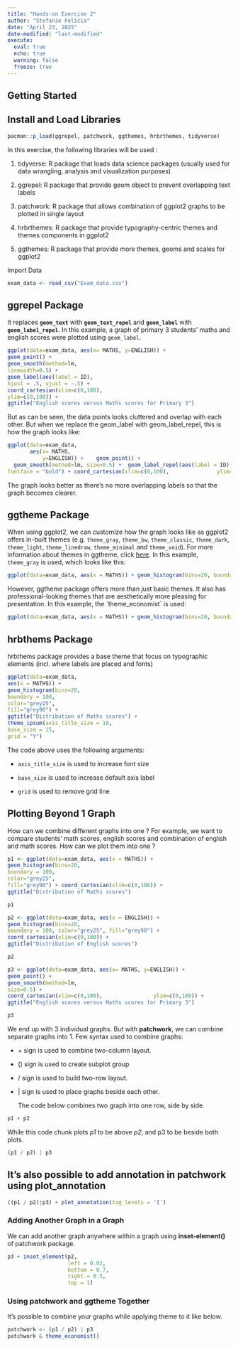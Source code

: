 ```yaml
---
title: "Hands-on Exercise 2"
author: "Stefanie Felicia"
date: "April 23, 2025"
date-modified: "last-modified"
execute: 
  eval: true
  echo: true
  warning: false
  freeze: true
---
```


## Getting Started

## Install and Load Libraries

```r
pacman::p_load(ggrepel, patchwork, ggthemes, hrbrthemes, tidyverse)
```

In this exercise, the following libraries will be used :

1.  tidyverse: R package that loads data science packages (usually used for data wrangling, analysis and visualization purposes)

2.  ggrepel: R package that provide geom object to prevent overlapping text labels

3.  patchwork: R package that allows combination of ggplot2 graphs to be plotted in single layout

4.  hrbrthemes: R package that provide typography-centric themes and themes components in ggplot2

5.  ggthemes: R package that provide more themes, geoms and scales for ggplot2

Import Data

```r
exam_data <- read_csv("Exam_data.csv")
```

## ggrepel Package

It replaces **`geom_text`** with **`geom_text_repel`** and **`geom_label`** with **`geom_label_repel`**. In this example, a graph of primary 3 students' maths and english scores were plotted using `geom_label`.

```r
ggplot(data=exam_data, aes(x= MATHS, y=ENGLISH)) +
geom_point() +
geom_smooth(method=lm, 
linewidth=0.5) +  
geom_label(aes(label = ID), 
hjust = .5, vjust = -.5) +
coord_cartesian(xlim=c(0,100),
ylim=c(0,100)) +
ggtitle("English scores versus Maths scores for Primary 3")
```

But as can be seen, the data points looks cluttered and overlap with each other. But when we replace the geom_label with geom_label_repel, this is how the graph looks like:

```r
ggplot(data=exam_data, 
       aes(x= MATHS, 
           y=ENGLISH)) +    geom_point() + 
  geom_smooth(method=lm, size=0.5) +  geom_label_repel(aes(label = ID), 
fontface = "bold") + coord_cartesian(xlim=c(0,100),               ylim=c(0,100)) + ggtitle("English scores versus Maths scores for Primary 3")
```

The graph looks better as there's no more overlapping labels so that the graph becomes clearer.

## ggtheme Package

When using ggplot2, we can customize how the graph looks like as ggplot2 offers in-built themes (e.g. `theme_gray`, `theme_bw`, `theme_classic`, `theme_dark`, `theme_light`, `theme_linedraw`, `theme_minimal` and `theme_void`). For more information about themes in ggtheme, click <a href = https://ggplot2.tidyverse.org/reference/ggtheme.html>here</a>. In this example, `theme_gray` is used, which looks like this:

```r
ggplot(data=exam_data, aes(x = MATHS)) + geom_histogram(bins=20, boundary = 100, color="grey25", fill="grey90") + theme_gray() + ggtitle("Distribution of Maths scores") 
```

However, ggtheme package offers more than just basic themes. It also has professional-looking themes that are aesthetically more pleasing for presentation. In this example, the \`theme_economist\` is used:

```r
ggplot(data=exam_data, aes(x = MATHS)) + geom_histogram(bins=20, boundary = 100,         color="grey25", fill="grey90") + ggtitle("Distribution of Maths scores") + theme_economist()
```

## hrbthems Package

hrbthems package provides a base theme that focus on typographic elements (incl. where labels are placed and fonts)

```r
ggplot(data=exam_data, 
aes(x = MATHS)) +
geom_histogram(bins=20, 
boundary = 100,
color="grey25", 
fill="grey90") +
ggtitle("Distribution of Maths scores") +
theme_ipsum(axis_title_size = 18,
base_size = 15,
grid = "Y")
```

The code above uses the following arguments:

-   `axis_title_size` is used to increase font size

-   `base_size` is used to increase default axis label

-   `grid` is used to remove grid line

## Plotting Beyond 1 Graph

How can we combine different graphs into one ? For example, we want to compare students' math scores, english scores and combination of english and math scores. How can we plot them into one ?

```r
p1 <- ggplot(data=exam_data, aes(x = MATHS)) +
geom_histogram(bins=20, 
boundary = 100,
color="grey25", 
fill="grey90") + coord_cartesian(xlim=c(0,100)) +
ggtitle("Distribution of Maths scores")
```

```r
p1
```

```r
p2 <- ggplot(data=exam_data, aes(x = ENGLISH)) +
geom_histogram(bins=20, 
boundary = 100, color="grey25", fill="grey90") +
coord_cartesian(xlim=c(0,100)) +
ggtitle("Distribution of English scores")
```

```r
p2
```

```r
p3 <- ggplot(data=exam_data, aes(x= MATHS, y=ENGLISH)) +
geom_point() +
geom_smooth(method=lm, 
size=0.5) +  
coord_cartesian(xlim=c(0,100),                ylim=c(0,100)) +
ggtitle("English scores versus Maths scores for Primary 3")
```

```r
p3
```

We end up with 3 individual graphs. But with **patchwork**, we can combine separate graphs into 1. Few syntax used to combine graphs:

-   $+$ sign is used to combine two-column layout.

-   $()$ sign is used to create subplot group

-   $/$ sign is used to build two-row layout.

-   $|$ sign is used to place graphs beside each other.

    The code below combines two graph into one row, side by side.

```r
p1 + p2
```

While this code chunk plots *p1* to be above *p2*, and p3 to be beside both plots.

```r
(p1 / p2) | p3
```

::: callout-tip
## It's also possible to add annotation in patchwork using plot_annotation

```r
((p1 / p2)|p3) + plot_annotation(tag_levels = 'I')
```
:::

### Adding Another Graph in a Graph

We can add another graph anywhere within a graph using **inset-element()** of patchwork package.

```r
p3 + inset_element(p2, 
                   left = 0.02, 
                   bottom = 0.7, 
                   right = 0.5, 
                   top = 1)
```

### Using patchwork and ggtheme Together

It's possible to combine your graphs while applying theme to it like below.

```r
patchwork <- (p1 / p2) | p3
patchwork & theme_economist()
```
